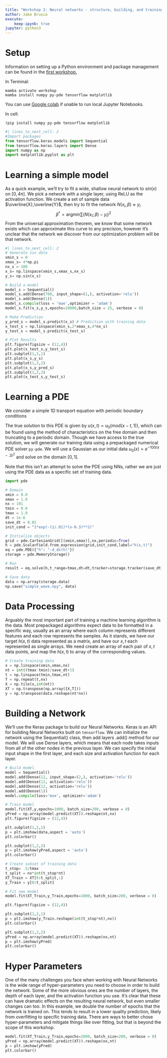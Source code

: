 ```yaml
---
title: "Workshop 2: Neural networks - structure, building, and training"
author: Jake Brusca
execute:
    keep-ipynb: true
jupyter: python3
---
```


# Setup 
Information on setting up a Python environment and package management can be found in the [first workshop.](https://cnrrobertson.github.io/other/mlseminar/fall_2022/workshop1_intro/workshop1_intro.html)


In Terminal:
```
mamba activate workshop 
mamba install numpy py-pde tensorflow matplotlib
```

You can use [Google colab](https://colab.research.google.com) if unable to run local Jupyter Notebooks.

In cell:
```
!pip install numpy py-pde tensorflow matplotlib
```


```python
#| lines_to_next_cell: 2
#Import packages
from tensorflow.keras.models import Sequential
from tensorflow.keras.layers import Dense
import numpy as np
import matplotlib.pyplot as plt
```

# Learning a simple model
As a quick example, we'll try to fit a wide, shallow neural network to $sin(x)$ on $[0, 4\pi]$. We pick a network with a single layer, using ReLU as the activation function. We create a set of sample data $\overline{X},\overline{Y}$, then try to fit the network $N(x_i,\beta) \approx y_i$
$$
\beta^* = \text{argmin} \sum (N(x_i;\beta)-y_i)^2
$$
From the universal approximation theorem, we know that some network exists which can approximate this curve to any precision, however it's unclear that the network we discover from our optimization problem will be that network.

```python
#| lines_to_next_cell: 2
# Generate sin data
xmin_s = 0
xmax_s= 4*np.pi
nx_s = 100
x_s= np.linspace(xmin_s,xmax_s,nx_s)
y_s= np.sin(x_s)

# Build a model
model_s = Sequential()
model_s.add(Dense(700, input_shape=(1,), activation='relu'))
model_s.add(Dense(1))
model_s.compile(loss = 'mae',optimizer = 'adam')
model_s.fit(x_s,y_s,epochs=10000,batch_size = 25, verbose = 0)

# Make Prediction
y_pred_s = model_s.predict(x_s) # Prediction with training data
x_test_s = np.linspace(xmin_s,2*xmax_s,4*nx_s)
y_test_s = model_s.predict(x_test_s)

# Plot Results
plt.figure(figsize = (12,4))
plt.plot(x_test_s,y_test_s)
plt.subplot(1,3,1)
plt.plot(x_s,y_s)
plt.subplot(1,3,2)
plt.plot(x_s,y_pred_s)
plt.subplot(1,3,3)
plt.plot(x_test_s,y_test_s)
```

# Learning a PDE
We consider a simple 1D transport equation with periodic boundary conditions
\begin{cases}
u_t = u_x, \quad (x,t) \in [0,L]\times(0,\infty)
\\
u(x,0) = u_0(x)
\\
u(x,t) = u(x+L,t)
\end{cases}
The true solution to this PDE is given by $u(x,t) = u_0(\text{mod}(x-t,1))$, which can be found using the method of characteristics on the free domain and then truncating to a periodic domain. Though we have access to the true solution, we will generate our training data using a prepackaged numerical PDE solver `py-pde`. We will use a Gaussian as our initial data $u_0(x) = e^{-100(x-.3)^2}$ and solve on the domain $[0,1]$.

Note that this isn't an attempt to solve the PDE using NNs, rather we are just using the PDE data as a specific set of training data.

```python
import pde

# Domain
xmin = 0.0
xmax = 1.0
nx = 101
tmin = 0.0
tmax = 1.0
dt = 1e-6
save_dt = 0.01
init_cond = "1*exp(-(1/.01)*(x-0.3)**2)"

# Initialize objects
grid = pde.CartesianGrid([(xmin,xmax)],nx,periodic=True)
h = pde.ScalarField.from_expression(grid,init_cond,label="h(x,t)")
eq = pde.PDE({"h": "-d_dx(h)"})
storage = pde.MemoryStorage()

# Run
result = eq.solve(h,t_range=tmax,dt=dt,tracker=storage.tracker(save_dt))

# Save data
data = np.array(storage.data)
np.save("simple_wave.npy", data)
```

# Data Processing
Arguably the most important part of training a machine learning algorithm is the data. Most prepackaged algorithms expect data to be formatted in a specific way, usually as an array where each column represents different features and each row represents the samples. As it stands, we have our target $h(x,t)$ data represented as a matrix, and have our $x,t$ each represented as single arrays. We need create an array of each pair of $x,t$ data points, and map the $h(x,t)$ to array of the corresponding values.

```python
# Create training data
x = np.linspace(xmin,xmax,nx)
nt = int((tmax-tmin)/save_dt+1)
t = np.linspace(tmin,tmax,nt)
T = np.repeat(t,nx)
X = np.tile(x,int(nt))
XT = np.transpose(np.array([X,T]))
y = np.transpose(data.reshape(nt*nx))
```

# Building a Network
We'll use the Keras package to build our Neural Networks. Keras is an API for building Neural Networks built on `tensorflow`. We can initialize the network using the Sequential() class, then add layers .add() method for our model. We will use Dense layers, which means that each node takes inputs from all of the other nodes in the previous layer. We can specify the initial input shape in the first layer, and each size and activation function for each layer. 

```python
# Build model
model = Sequential()
model.add(Dense(12, input_shape=(2,), activation='relu'))
model.add(Dense(12, activation='relu'))
model.add(Dense(12, activation='relu'))
model.add(Dense(1))
model.compile(loss='mse', optimizer='adam')

# Train model
model.fit(XT,y,epochs=1000, batch_size=200, verbose = 0)
yPred = np.array(model.predict(XT)).reshape(nt,nx)
plt.figure(figsize = (12,4))

plt.subplot(1,2,1)
p = plt.imshow(data,aspect = 'auto')
plt.colorbar()

plt.subplot(1,2,2)
p = plt.imshow(yPred,aspect = 'auto')
plt.colorbar()

```

```python
# Create subset of training data
t_stop= .5/tmax
t_split = nx*int(t_stop*nt)
XT_Train = XT[0:t_split,:]
y_Train = y[0:t_split]

# Fit new model
model.fit(XT_Train,y_Train,epochs=1000, batch_size=200, verbose = 0)

plt.figure(figsize = (12,4))

plt.subplot(1,2,1)
p = plt.imshow(y_Train.reshape(int(t_stop*nt),nx))
plt.colorbar()

plt.subplot(1,2,2)
yPred = np.array(model.predict(XT)).reshape(nx,nt)
p = plt.imshow(yPred)
plt.colorbar()
```

# Hyper Parameters 
One of the many challenges you face when working with Neural Networks is the wide range of hyper-parameters you need to choose in order to build the network. Some of the more obvious ones are the number of layers, the depth of each layer, and the activation function you use. It's clear that these can have dramatic effects on the resulting neural network, but even smaller changes can too. In this example, we double the number of epochs that the network is trained on. This tends to result in a lower quality prediction, likely from overfitting to specific training data. There are ways to better chose hyper-parameters and mitigate things like over fitting, but that is beyond the scope of this workshop. 

```python
model.fit(XT_Train,y_Train,epochs=2000, batch_size=200, verbose = 0)
yPred = np.array(model.predict(XT)).reshape(nx,nt)
p = plt.imshow(yPred)
plt.colorbar()
```

